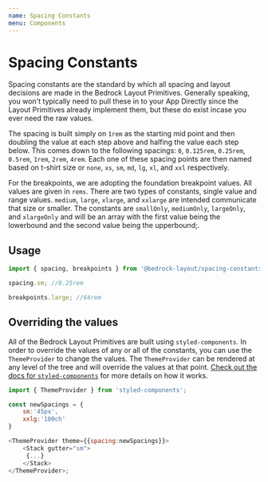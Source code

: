 ```yaml
---
name: Spacing Constants
menu: Components
---
```


# Spacing Constants

Spacing constants are the standard by which all spacing and layout decisions are made in the Bedrock Layout Primitives. Generally speaking, you won't typically need to pull these in to your App Directly since the Layout Primitives already implement them, but these do exist incase you ever need the raw values.

The spacing is built simply on `1rem` as the starting mid point and then doubling the value at each step above and halfing the value each step below. This comes down to the following spacings: `0`, `0.125rem`, `0.25rem`, `0.5rem`, `1rem`, `2rem`, `4rem`. Each one of these spacing points are then named based on t-shirt size or `none`, `xs`, `sm`, `md`, `lg`, `xl`, and `xxl` respectively.

For the breakpoints, we are adopting the foundation breakpoint values. All values are given in `rems`. There are two types of constants, single value and range values. `medium`, `large`, `xlarge`, and `xxlarge` are intended communicate that size or smaller. The constants are `smallOnly`, `mediumOnly`, `largeOnly`, and `xlargeOnly` and will be an array with the first value being the lowerbound and the second value being the upperbound;.

## Usage

```javascript
import { spacing, breakpoints } from '@bedrock-layout/spacing-constants';

spacing.sm; //0.25rem

breakpoints.large; //64rem
```

## Overriding the values

All of the Bedrock Layout Primitives are built using `styled-components`. In order to override the values of any or all of the constants,
you can use the `ThemeProvider` to change the values. The `ThemeProvider` can be rendered at any level of the tree and will override the
values at that point. [Check out the docs for `styled-components`](https://styled-components.com/docs/advanced#theming) for more details on
how it works.

```javascript
import { ThemeProvider } from 'styled-components';

const newSpacings = {
    sm:'45px',
    xxlg:'100ch'
}

<ThemeProvider theme={{spacing:newSpacings}}>
    <Stack gutter="sm">
     {...}
    </Stack>
</ThemeProvider>;
```
